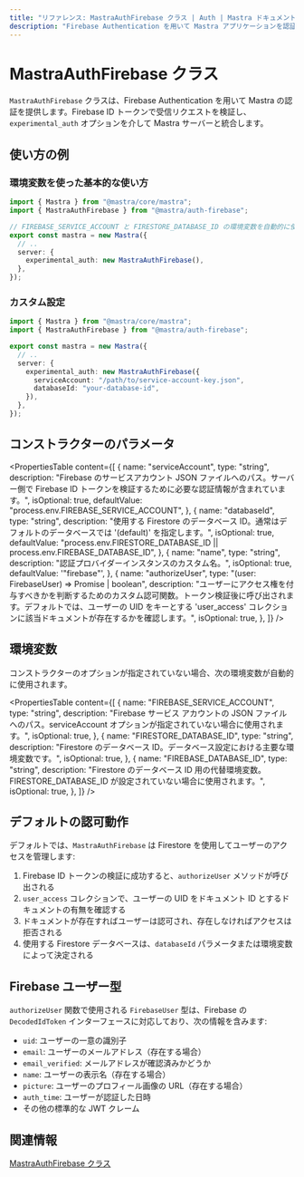 ```yaml
---
title: "リファレンス: MastraAuthFirebase クラス | Auth | Mastra ドキュメント"
description: "Firebase Authentication を用いて Mastra アプリケーションを認証する MastraAuthFirebase クラスの API リファレンス。"
---
```


# MastraAuthFirebase クラス

`MastraAuthFirebase` クラスは、Firebase Authentication を用いて Mastra の認証を提供します。Firebase ID トークンで受信リクエストを検証し、`experimental_auth` オプションを介して Mastra サーバーと統合します。

## 使い方の例

### 環境変数を使った基本的な使い方

```typescript title="src/mastra/index.ts" showLineNumbers copy
import { Mastra } from "@mastra/core/mastra";
import { MastraAuthFirebase } from "@mastra/auth-firebase";

// FIREBASE_SERVICE_ACCOUNT と FIRESTORE_DATABASE_ID の環境変数を自動的に使用します
export const mastra = new Mastra({
  // ..
  server: {
    experimental_auth: new MastraAuthFirebase(),
  },
});
```


### カスタム設定

```typescript title="src/mastra/index.ts" showLineNumbers copy
import { Mastra } from "@mastra/core/mastra";
import { MastraAuthFirebase } from "@mastra/auth-firebase";

export const mastra = new Mastra({
  // ..
  server: {
    experimental_auth: new MastraAuthFirebase({
      serviceAccount: "/path/to/service-account-key.json",
      databaseId: "your-database-id",
    }),
  },
});
```


## コンストラクターのパラメータ

<PropertiesTable
  content={[
    {
      name: "serviceAccount",
      type: "string",
      description:
        "Firebase のサービスアカウント JSON ファイルへのパス。サーバー側で Firebase ID トークンを検証するために必要な認証情報が含まれています。",
      isOptional: true,
      defaultValue: "process.env.FIREBASE_SERVICE_ACCOUNT",
    },
    {
      name: "databaseId",
      type: "string",
      description:
        "使用する Firestore のデータベース ID。通常はデフォルトのデータベースでは '(default)' を指定します。",
      isOptional: true,
      defaultValue:
        "process.env.FIRESTORE_DATABASE_ID || process.env.FIREBASE_DATABASE_ID",
    },
    {
      name: "name",
      type: "string",
      description: "認証プロバイダーインスタンスのカスタム名。",
      isOptional: true,
      defaultValue: '"firebase"',
    },
    {
      name: "authorizeUser",
      type: "(user: FirebaseUser) => Promise<boolean> | boolean",
      description:
        "ユーザーにアクセス権を付与すべきかを判断するためのカスタム認可関数。トークン検証後に呼び出されます。デフォルトでは、ユーザーの UID をキーとする 'user_access' コレクションに該当ドキュメントが存在するかを確認します。",
      isOptional: true,
    },
  ]}
/>

## 環境変数

コンストラクターのオプションが指定されていない場合、次の環境変数が自動的に使用されます。

<PropertiesTable
  content={[
    {
      name: "FIREBASE_SERVICE_ACCOUNT",
      type: "string",
      description:
        "Firebase サービス アカウントの JSON ファイルへのパス。serviceAccount オプションが指定されていない場合に使用されます。",
      isOptional: true,
    },
    {
      name: "FIRESTORE_DATABASE_ID",
      type: "string",
      description:
        "Firestore のデータベース ID。データベース設定における主要な環境変数です。",
      isOptional: true,
    },
    {
      name: "FIREBASE_DATABASE_ID",
      type: "string",
      description:
        "Firestore のデータベース ID 用の代替環境変数。FIRESTORE_DATABASE_ID が設定されていない場合に使用されます。",
      isOptional: true,
    },
  ]}
/>

## デフォルトの認可動作

デフォルトでは、`MastraAuthFirebase` は Firestore を使用してユーザーのアクセスを管理します:

1. Firebase ID トークンの検証に成功すると、`authorizeUser` メソッドが呼び出される
2. `user_access` コレクションで、ユーザーの UID をドキュメント ID とするドキュメントの有無を確認する
3. ドキュメントが存在すればユーザーは認可され、存在しなければアクセスは拒否される
4. 使用する Firestore データベースは、`databaseId` パラメータまたは環境変数によって決定される

## Firebase ユーザー型

`authorizeUser` 関数で使用される `FirebaseUser` 型は、Firebase の `DecodedIdToken` インターフェースに対応しており、次の情報を含みます:

- `uid`: ユーザーの一意の識別子
- `email`: ユーザーのメールアドレス（存在する場合）
- `email_verified`: メールアドレスが確認済みかどうか
- `name`: ユーザーの表示名（存在する場合）
- `picture`: ユーザーのプロフィール画像の URL（存在する場合）
- `auth_time`: ユーザーが認証した日時
- その他の標準的な JWT クレーム

## 関連情報

[MastraAuthFirebase クラス](/docs/auth/firebase)